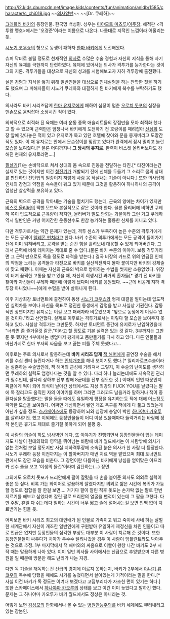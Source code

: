 http://i2.kids.daumcdn.net/image.kids/contents/fun/animation/anidb/1585/character/c_chi018.jpg
~~[[의사양반]]~~ ~~[Dr. 쿠레하]~~

[[그래플러 바키]]의 등장인물. 한국명 백성민. 성우는 [[미야모토 미츠루]]/[[이주창]].
해적판 <격투왕 맹호>에서는 '오경준'이라는 이름으로 나온다. 나름대로 지적인 느낌이라 어울리는 듯.

[[시노기 코우쇼]]의 형으로 동생이 패하자 [[한마 바키]]에게 도전해왔다.

슈퍼 닥터로 불릴 정도로 천재적인 [[의사]]로 수많은 수술 경험과 자신의 지식을 통해 자기 자신의 육체를 극한까지 단련하였다. 육체에 있어서는 의사가 격투가를 능가한다는 것이 그의 지론. 격투가들을 대상으로 자신의 성과를 시험해보고자 지하 격투장에 출전했다.

실은 경험과 지식을 쌓기 위해 일반인들을 대상으로 인체실험을 하는 잔학한 짓을 하기도 했으며 그 피해자들이 시노기 쿠레하와 대결하게 된 바키에게 복수를 부탁하기도 했다.

의사라도 바키 시리즈답게 [[한마 유지로]]에게 패하여 심장이 멈춘 [[오로치 돗포]]의 심장을 맨손으로 움켜잡아 소생시킨 적이 있다.

의학적으로 최적화 된 육체는 여러 운동 종목 애슬리트들의 장점만을 모아 최적화 했다고 할 수 있으며 근력만은 엄청나서 바키에게 도전하기 전 호랑이를 때려잡아 [[신심회]] 도장 앞에 갖다놓은 적이 있고 유지로가 묵고 있던 호텔에 찾아와 문을 뭉개버리고 도망간 적도 있다. 이 때 유지로는 안에서 문손잡이를 맞잡고 있다가 완력에서 잠시 밀리고 놀란 모습을 보여줬다.[* 물론 어디까지나 '''그 당시의 유지로'''. 완력이 비스켓 올리버보다도 강해진 현재의 유지로라면....]

[[필살기]](?)는 손바닥으로 쳐서 상대의 몸 속으로 진동을 전달하는 타진.[* 타진이라는건 실제로 있는 것이지만 이건 [[청진기]]가 개발되기 전에 신체를 두들겨 그 소리로 몸의 상태를 판단하던 진단법의 일종이지 저렇게 사람 몸 작살내는 기술이 아니다.] 또한 의사답게 인체의 강점과 약점을 속속들이 꿰고 있기 때문에 그것을 활용하여 하나하나의 공격이 엄청난 살상력을 보유하고 있다.

근육의 벽으로 공격을 막아내는 기술을 펼치기도 했는데, 근육의 양에는 차이가 있지만 [[비스켓 올리버]]의 팩맨 모드와 본질적으로 같은 것이라 한다. 물론 올리버에 비하면 쿠레하 쪽이 압도적으로 근육량이 적지만, 올리버가 말도 안되는 괴물이라 그런 거고 쿠레하 역시 일반인은 커녕 어지간한 운동선수도 한참 능가하는 훌륭한 신체를 지니고 있다.

다만 격투가로서는 약간 문제가 있는데, 격투 센스가 부족하여 높은 수준의 격투가에게는 모든 공격이 [[텔레폰 펀치]]라고 한다. 바키 수준의 격투가에게는 모든 공격이 들어가기 전에 이미 읽혀버리고, 공격을 받는 순간 힘을 흘려보내 대응할 수 있게 되어버린다. 그래서 근력에 비해 데미지는 제대로 줄 수 없다.(물론 바키 수준의 이야기. 보통 격투가라면 그 근력 만으로도 죽을 정도로 타격을 받는다.) 결국 비장의 카드로 위의 언급된 인체의 약점을 노리는 공격들과 타진으로 바키를 실신직전까지 몰아 붙이지만 바키의 강체술에 맞고 패했다. 이때는 자신의 근육의 벽으로 방어하는 수법을 썻지만 소용없었다. 위장이 터져 끔찍한 고통을 받고 있을 때, 자신이 희생시킨 과거의 환자들[* 경기 전 바키를 찾아와 자신들이 쿠레하 때문에 이렇게 됐다며 바키를 응원했다. ~~근데 비공개 지하 격투장 아니었나~~]에게 수혈을 받아 살아나게 된다.

이후 지상최강 토너먼트에 출전하여 동생 [[시노기 코우쇼]]와 형제 대결을 벌이는데 압도적인 실력차를 보이나 자신을 목표로 정진한 동생에게 감명을 받고 사실상 기권한다. 감동적인 장면이지만 유지로는 이걸 보고 패배자라 비웃었으며 "앞으로 동생에게 이길수 없을 것이다."라고 선언했다. 실제로 이후로는 격투가로서는 이렇다 할 모습을 보여주지 못하고 있다. 사실상 격투가는 그만둔듯. 하지만 토너먼트 중간에 유지로가 난입하였을때 "너라면 좀 즐거울것 같군."이라고 할 정도로 기본 실력은 있는 것 같다. 3부까지는 그만둔 듯 했지만 4부에서는 생업마저 팽게치고 몸만들기를 다시 하고 있다. 다른 인물들과 마찬가지로 한마 부자의 싸움을 보고 끓는 피를 주체 못했다고...


이후로는 주로 의사로서 활동하는데 '''바키 시리즈 답게'''  [[잭 한마|잭 해머]]에게 골연장 수술을 해서 키를 수십 센티 늘린다거나 하는 [[인체개조]]를 해내 보이기도 했다.[* 일리자로프수술이라는 실존하는 수술법인데, 잭 해머의 근성에 가려져서 그렇지, 이 수술의 난이도를 생각하면 쿠레하의 실력도 엄청나다는 것을 알 수 있다. 다리 하나 늘리는데에도 지속적인 관리가 필수인데, 팔다리 상하부 전부 합해 8군데를 전부 집도한 것.] 이때의 인연 때문인지 피클에게 떡이 되어 의식이 날아간 상태에서도 지상 최강의 FUCK YOU를 날렸다는 말에 목 잘리고도 움직인 자의 이야기를 하며 그라면 그러고도 남을거라 말하거나 잭이 중환자실을 탈출했다는 말을 들을 때에도 유일하게 평정을 유지하는등 잭에 대해 어느정도 파악한 모습을 보여줬다. 어쩌면 개심하면서 쌓인 개조 욕구를 잭에게 다 풀고 있었는게 아닌가 싶을 정도. [[스카페이스]]에도 등장하여 뇌와 심장에 총알이 박힌 [[하나야마 카오루]]를 살려내기도 했고 이외에도 등장인물들이 어디 이상 있을때마다 들락거리는 바람에 정작 본인은 휴가도 제대로 즐기질 못하게 되어 불평 중.

이 사람의 의술이 하도 [[넘사벽]]인 데다, 또 이야기가 진행되면서 등장인물들이 입는 데미지도 나날이 현대의학의 영역을 뛰어넘는 바람에 바키 월드에서는 이 사람밖에 의사가 없는 것처럼 보일 정도지만 사실 지하격투장에 소속된 늙은 의사가 한 사람 더 등장한다. 시노기 쿠레하 등장 이전까지는 이 할아버지가 매번 치료 역을 맡았으며 최대 토너먼트 편에서도 잠깐 모습을 비춘다. 그 장면이란 다름아닌 바키에게 낭심을 얻어맞은 아프리카 선수 쥴을 보고 '야생의 물건'이라며 감탄하는(...) 장면.

그외에도 오로치 돗포가 드리안에게 팔이 잘렸을 때 손을 붙여준 의사도 의외로 실력이 좋은 듯 싶다. 비록 가는 와이어로 깔끔하게 잘렸다지만 의외로 짧은 시간에 복귀가 가능할 정도로 접합을 잘 한걸 보면.... 거기다 팔이 잘린 직후 돗포는 손가락 없는 팔로 한번 지르기를 해보고 싶었다며 잘린 팔로 드리안의 얼굴을 팬적이 있는데 그 팔을 고쳤다. 다만 주말, 휴일 다 쉬는데다 일하는 시간이 너무 짧고 술에 절어사는걸 보면 인맥 없이 치료받기는 힘들 듯.

어찌보면 바키 시리즈 최고의 대인배가 된 인물로 가족이고 뭐고 죽이네 사네 하는 살벌한 세계관에서 자신이 개조한 일반인에게 구원받아 유일하게 제정신을 차린 인물이고 따로 언급은 없지만 등장인물의 심각한 부상도 대부분 이 사람이 치료해 준 것이다. 또한 등장인물들이 싸우다가 치아가 우수수 털려나갔을 경우 이 사람이 임플란트라도 박아주는 것으로 추정. 1부 마지막에서 잭 해머와의 싸움으로 이빨이 왕창 나간 바키도 2부 시작 때는 말끔하게 나아 있다. 이미 일반 의사들 사이에서는 신급으로 추앙받으며 다른 병원을 일 때문에 방문만 해도 난리가 나는 지경. 

다만 독 기술을 해독하는건 신급의 경지에 이르지 못하는지, 바키가 2부에서 [[야나기 류코우]]의 독수에 당했을 때에도 시기를 놓쳤다면서 살아있는게 기적이라는 말을 한다.[* 사실 이건 바키가 독 정도는 이겨내 보겠다고 고집부리다가 자초한 면이 있기는 하다.] 또한 스카페이스에서 [[하나야마 카오루]]의 상태를 보고 이건 이미 늦었다고 말하긴 했다. 문제는 그 하나야마 카오루가 바키 월드에서도 정상은 아니라는 것.

어떻게 보면 [[김성모]]의 만화에서나 볼 수 있는 [[병원만능주의]]를 바키 세계에도 뿌리내리고 있는 장본인.
